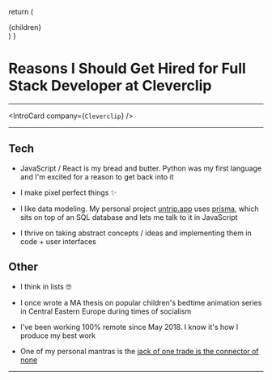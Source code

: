 
  return (
    <Layout location={location}>
      <SEO title="Hire Me" />
      <div className="container padding">{children}</div>
    </Layout>
  )
}

# Reasons I Should Get Hired for Full Stack Developer at Cleverclip

---

<IntroCard company={`Cleverclip`} />

---

## Tech

- JavaScript / React is my bread and butter. Python was my first language and I'm excited for a reason to get back into it

- I make pixel perfect things ✨

- I like data modeling. My personal project [untrip.app](untrip.app) uses [prisma](https://v1.prisma.io/docs/1.34/prisma-client/), which sits on top of an SQL database and lets me talk to it in JavaScript

- I thrive on taking abstract concepts / ideas and implementing them in code + user interfaces

## Other

- I think in lists 🤓

- I once wrote a MA thesis on popular children's bedtime animation series in Central Eastern Europe during times of socialism

- I've been working 100% remote since May 2018. I know it's how I produce my best work

- One of my personal mantras is the [jack of one trade is the connector of none](https://twitter.com/EricRWeinstein/status/476431511206764544?s=20)

---
